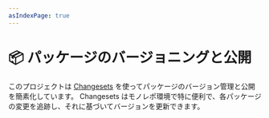```yaml
---
asIndexPage: true
---
```


# 📦 パッケージのバージョニングと公開

このプロジェクトは [Changesets](https://github.com/changesets/changesets) を使ってパッケージのバージョン管理と公開を簡素化しています。
Changesets はモノレポ環境で特に便利で、各パッケージの変更を追跡し、それに基づいてバージョンを更新できます。
